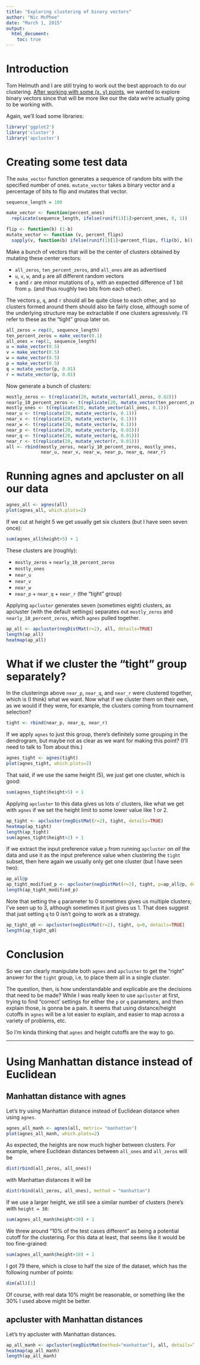 ```yaml
---
title: "Exploring clustering of binary vectors"
author: "Nic McPhee"
date: "March 1, 2015"
output: 
  html_document:
    toc: true
---
```


# Introduction

Tom Helmuth and I are still trying to work out the best approach to do our clustering. [After working with some (x, y) points](http://rpubs.com/NicMcPhee/63527), we wanted to explore binary vectors since that will be more like our the data we're actually going to be working with.

Again, we'll load some libraries:

```r
library('ggplot2')
library('cluster')
library('apcluster')
```

# Creating some test data

The `make_vector` function generates a sequence of random bits with the specified number of ones. `mutate_vector` takes a binary vector and a percentage of bits to flip and mutates that vector.

```r
sequence_length = 100

make_vector <- function(percent_ones) 
  replicate(sequence_length, ifelse(runif(1)[1]>percent_ones, 0, 1))

flip <- function(b) (1-b)
mutate_vector <- function (v, percent_flips)
  sapply(v, function(b) ifelse(runif(1)[1]<percent_flips, flip(b), b))
```

Make a bunch of vectors that will be the center of clusters obtained by mutating these center vectors:

 * `all_zeros`, `ten_percent_zeros`, and `all_ones` are as advertised
 * `u`, `v`, `w`, and `p` are all different random vectors
 * `q` and `r` are minor mutations of `p`, with an expected difference of 1 bit from `p`. (and thus roughly two bits from each other).
 
 The vectors `p`, `q`, and `r` should all be quite close to each other, and so clusters formed around them should also be fairly close, although some of the underlying structure may be extractable if one clusters agressively. I'll refer to these as the "tight" group later on. 

```r
all_zeros = rep(0, sequence_length)
ten_percent_zeros = make_vector(0.1)
all_ones = rep(1, sequence_length)
u = make_vector(0.5)
v = make_vector(0.5)
w = make_vector(0.5)
p = make_vector(0.5)
q = mutate_vector(p, 0.01)
r = mutate_vector(p, 0.01)
```

Now generate a bunch of clusters:

```r
mostly_zeros <- t(replicate(20, mutate_vector(all_zeros, 0.02)))
nearly_10_percent_zeros <- t(replicate(20, mutate_vector(ten_percent_zeros, 0.02)))
mostly_ones <- t(replicate(20, mutate_vector(all_ones, 0.1)))
near_u <- t(replicate(20, mutate_vector(u, 0.1)))
near_v <- t(replicate(20, mutate_vector(v, 0.1)))
near_w <- t(replicate(20, mutate_vector(w, 0.1)))
near_p <- t(replicate(20, mutate_vector(p, 0.01)))
near_q <- t(replicate(20, mutate_vector(q, 0.01)))
near_r <- t(replicate(20, mutate_vector(r, 0.01)))
all <- rbind(mostly_zeros, nearly_10_percent_zeros, mostly_ones, 
             near_u, near_v, near_w, near_p, near_q, near_r)
```

# Running agnes and apcluster on all our data

```r
agnes_all <- agnes(all)
plot(agnes_all, which.plots=2)
```

If we cut at height 5 we get usually get six clusters (but I have seen seven once):

```r
sum(agnes_all$height>5) + 1
```

These clusters are (roughly):

 * `mostly_zeros` + `nearly_10_percent_zeros`
 * `mostly_ones`
 * `near_u`
 * `near_v`
 * `near_w`
 * `near_p` + `near_q` + `near_r` (the "tight" group)

Applying `apcluster` generates seven (sometimes eight) clusters, as apcluster (with the default settings) separates out `mostly_zeros` and `nearly_10_percent_zeros`, which `agnes` pulled together.

```r
ap_all <- apcluster(negDistMat(r=2), all, details=TRUE)
length(ap_all)
heatmap(ap_all)
```

# What if we cluster the "tight" group separately?

In the clusterings above `near_p`, `near_q`, and `near_r` were clustered together, which is (I think) what we want. Now what if we cluster them on their own, as we would if they were, for example, the clusters coming from tournament selection?

```r
tight <- rbind(near_p, near_q, near_r)
```

If we apply `agnes` to just this group, there's definitely some grouping in the dendrogram, but maybe not as clear as we want for making this point? (I'll need to talk to Tom about this.)

```r
agnes_tight <- agnes(tight)
plot(agnes_tight, which.plots=2)
```

That said, if we use the same height (5), we just get one cluster, which is good:
```r
sum(agnes_tight$height>5) + 1
```

Applying `apcluster` to this data gives us lots o' clusters, like what we get with `agnes` if we set the height limit to some lower value like 1 or 2.

```r
ap_tight <- apcluster(negDistMat(r=2), tight, details=TRUE)
heatmap(ap_tight)
length(ap_tight)
sum(agnes_tight$height>2) + 1
```

If we extract the input preference value `p` from running `apcluster` on _all_ the data and use it as the input preference value when clustering the `tight` subset, then here again we usually only get one cluster (but I have seen two): 

```r
ap_all@p
ap_tight_modified_p <- apcluster(negDistMat(r=2), tight, p=ap_all@p, details=TRUE)
length(ap_tight_modified_p)
```

Note that setting the `q` parameter to 0 sometimes gives us multiple clusters; I've seen up to 3, although sometimes it just gives us 1. That does suggest that just setting `q` to 0 isn't going to work as a strategy.

```r
ap_tight_q0 <- apcluster(negDistMat(r=2), tight, q=0, details=TRUE)
length(ap_tight_q0)
```

# Conclusion

So we can clearly manipulate both `agnes` and `apcluster` to get the "right" answer for the `tight` group, i.e, to place them all in a single cluster.

The question, then, is how understandable and explicable are the decisions that need to be made? While I was really keen to use `apcluster` at first, trying to find "correct' settings for either the `p` or `q` parameters, and then explain those, is gonna be a pain. It seems that using distance/height cutoffs in `agnes` will be a lot easier to explain, and easier to map across a variety of problems, etc.

So I'm kinda thinking that `agnes` and height cutoffs are the way to go.

---

# Using Manhattan distance instead of Euclidean

## Manhattan distance with agnes

Let's try using Manhattan distance instead of Euclidean distance when using `agnes`.

```r
agnes_all_manh <- agnes(all, metric= "manhattan")
plot(agnes_all_manh, which.plots=2)
```

As expected, the heights are now much higher between clusters. For example, where Euclidean distances between `all_ones` and `all_zeros` will be

```r
dist(rbind(all_zeros, all_ones))
```

with Manhattan distances it will be

```r
dist(rbind(all_zeros, all_ones), method = "manhattan")
```

If we use a larger height, we still see a similar number of clusters (here's with `height = 30`:

```r
sum(agnes_all_manh$height>30) + 1
```

We threw around "10% of the test cases different" as being a potential cutoff for the clustering. For this data at least, that seems like it would be too fine-grained:

```r
sum(agnes_all_manh$height>10) + 1
```

I got 79 there, which is close to half the size of the dataset, which has the following number of points:

```r
dim(all)[1]
```

Of course, with real data 10% might be reasonable, or something like the 30% I used above might be better.

## apcluster with Manhattan distances

Let's try apcluster with Manhattan distances.

```r
ap_all_manh <- apcluster(negDistMat(method="manhattan"), all, details=TRUE)
heatmap(ap_all_manh)
length(ap_all_manh)
```
